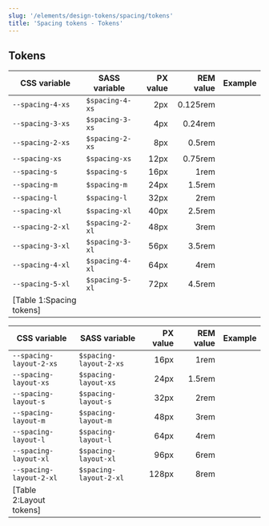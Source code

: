 ```yaml
---
slug: '/elements/design-tokens/spacing/tokens'
title: 'Spacing tokens - Tokens'
---
```



## Tokens

| CSS variable     | SASS variable   | PX value | REM value | Example                                              |
| ---------------- | --------------- | -------: | --------: | ---------------------------------------------------- |
| `--spacing-4-xs` | `$spacing-4-xs` |      2px |  0.125rem | <SpacingExample size="var(--spacing-4-xs)" /> |
| `--spacing-3-xs` | `$spacing-3-xs` |      4px |   0.24rem | <SpacingExample size="var(--spacing-3-xs)" /> |
| `--spacing-2-xs` | `$spacing-2-xs` |      8px |    0.5rem | <SpacingExample size="var(--spacing-2-xs)" /> |
| `--spacing-xs`   | `$spacing-xs`   |     12px |   0.75rem | <SpacingExample size="var(--spacing-xs)" /> |
| `--spacing-s`    | `$spacing-s`    |     16px |      1rem | <SpacingExample size="var(--spacing-s)" /> |
| `--spacing-m`    | `$spacing-m`    |     24px |    1.5rem | <SpacingExample size="var(--spacing-m)" /> |
| `--spacing-l`    | `$spacing-l`    |     32px |      2rem | <SpacingExample size="var(--spacing-l)" /> |
| `--spacing-xl`   | `$spacing-xl`   |     40px |    2.5rem | <SpacingExample size="var(--spacing-xl)" /> |
| `--spacing-2-xl` | `$spacing-2-xl` |     48px |      3rem | <SpacingExample size="var(--spacing-2-xl)" /> |
| `--spacing-3-xl` | `$spacing-3-xl` |     56px |    3.5rem | <SpacingExample size="var(--spacing-3-xl)" /> |
| `--spacing-4-xl` | `$spacing-4-xl` |     64px |      4rem | <SpacingExample size="var(--spacing-4-xl)" /> |
| `--spacing-5-xl` | `$spacing-5-xl` |     72px |    4.5rem | <SpacingExample size="var(--spacing-5-xl)" /> |
[Table 1:Spacing tokens]|

| CSS variable            | SASS variable          | PX value | REM value | Example                                              |
| ----------------------- | ---------------------- | -------: | --------: | ---------------------------------------------------- |
| `--spacing-layout-2-xs` | `$spacing-layout-2-xs` |     16px |      1rem | <SpacingExample size="var(--spacing-layout-2-xs)" /> |
| `--spacing-layout-xs`   | `$spacing-layout-xs`   |     24px |    1.5rem | <SpacingExample size="var(--spacing-layout-xs)" />   |
| `--spacing-layout-s`    | `$spacing-layout-s`    |     32px |      2rem | <SpacingExample size="var(--spacing-layout-s)" />    |
| `--spacing-layout-m`    | `$spacing-layout-m`    |     48px |      3rem | <SpacingExample size="var(--spacing-layout-m)" />    |
| `--spacing-layout-l`    | `$spacing-layout-l`    |     64px |      4rem | <SpacingExample size="var(--spacing-layout-l)" />    |
| `--spacing-layout-xl`   | `$spacing-layout-xl`   |     96px |      6rem | <SpacingExample size="var(--spacing-layout-xl)" />   |
| `--spacing-layout-2-xl` | `$spacing-layout-2-xl` |    128px |      8rem | <SpacingExample size="var(--spacing-layout-2-xl)" /> |
[Table 2:Layout tokens]|

